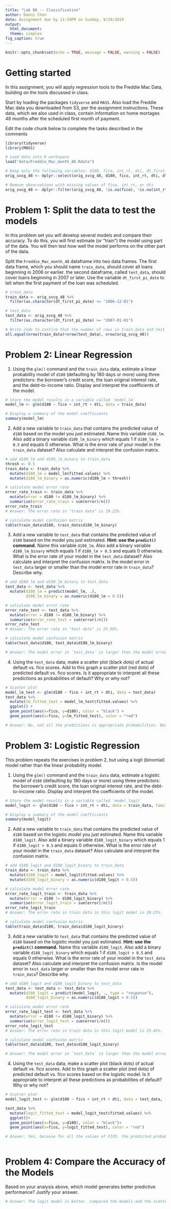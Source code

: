 ```yaml
---
title: "Lab 08 -- Classification"
author: Danni Chen
date: Assignment due by 11:59PM on Sunday, 9/29/2019
output:
  html_document:
  theme: simplex
fig_caption: true
---
```

```r
knitr::opts_chunk$set(echo = TRUE, message = FALSE, warning = FALSE)
```

# Getting started
In this assignment, you will apply regression tools to the Freddie Mac Data, building on the tools discussed in class.

Start by loading the packages `tidyverse` and `MASS`. Also load the Freddie Mac data you downloaded from S3, per the assignment instructions. These data, which we also used in class, contain information on home mortages 48 months after the scheduled first month of payment. 

Edit the code chunk below to complete the tasks described in the comments

```r
library(tidyverse)
library(MASS)

# Load data into R workspace
load("data/Freddie_Mac_month_48.Rdata")

# Keep only the following variables: d180, fico, int_rt, dti, dt_first_pi_date
orig_svcg_48 <- dplyr::select(orig_svcg_48, d180, fico, int_rt, dti, dt_first_pi_date)

# Remove observations with missing values of fico, int_rt, or dti
orig_svcg_48 <- dplyr::filter(orig_svcg_48, !is.na(fico), !is.na(int_rt), !is.na(dti))
```

# Problem 1: Split the data to test the models
In this problem set you will develop several models and compare their accuracy. To do this, you will first estimate (or "train") the model using part of the data. You will then test how well the model performs on the other part of the data.

Split the `Freddie_Mac_month_48` dataframe into two data frames. The first data frame, which you should name `train_data`, should cover all loans beginning in 2006 or earlier. the second dataframe, called `test_data`, should cover loans beginning in 2007 or later. Use the variable `dt_first_pi_date` to tell when the first payment of the loan was scheduled.

```r
# train_data
train_data <- orig_svcg_48 %>%  
  filter(as.character(dt_first_pi_date) <= "2006-12-01")

# test_data
test_data <- orig_svcg_48 %>%  
  filter(as.character(dt_first_pi_date) >= "2007-01-01")

# Write code to confirm that the number of rows in train_data and test_data sum to the original number of rows
all.equal(nrow(train_data)+nrow(test_data), nrow(orig_svcg_48))
```


# Problem 2: Linear Regression

1. Using the `glm()` command and the `train_data` data, estimate a linear probability model of `d180` (defaulting by 180 days or more) using three predictors: the borrower's credit score, the loan original interest rate, and the debt-to-income ratio. Display and interpret the coefficients of the model.
```r
# Store the model results in a variable called `model_lm`
model_lm <- glm(d180 ~ fico + int_rt + dti, data = train_data)

# Display a summary of the model coefficients
summary(model_lm)
```

2. Add a new variable to `train_data` that contains the predicted value of `d180` based on the model you just estimated. Name this variable `d180_lm`. Also add a binary variable `d180_lm_binary` which equals 1 if `d180_lm > 0.5` and equals 0 otherwise. What is the error rate of your model in the `train_data` dataset? Also calculate and interpret the confusion matrix.
```r
# add d180_lm and d180_lm_binary to train_data
thresh <- 0.5
train_data <- train_data %>%
  mutate(d180_lm = model_lm$fitted.values) %>%
  mutate(d180_lm_binary = as.numeric(d180_lm > thresh))

# calculate model error rate
error_rate_train <- train_data %>%
  mutate(error = d180 != d180_lm_binary) %>%
  summarise(error_rate_train = sum(error)/n())
error_rate_train
# Answer: The error rate in "train data" is 19.22%.

# calculate model confusion matrix
table(train_data$d180, train_data$d180_lm_binary)

```

3. Add a new variable to `test_data` that contains the predicted value of `d180` based on the model you just estimated. **Hint: use the `predict()` command.** Name this variable `d180_lm`. Also add a binary variable `d180_lm_binary` which equals 1 if `d180_lm > 0.5` and equals 0 otherwise.  What is the error rate of your model in the `test_data` dataset? Also calculate and interpret the confusion matrix. Is the model error in `test_data` larger or smaller than the model error rate in `train_data`? Describe why.
```r
# add d180_lm and d180_lm_binary to test_data
test_data <- test_data %>%
  mutate(d180_lm = predict(model_lm, .), 
         d180_lm_binary = as.numeric(d180_lm > 0.5))

# calculate model error rate
error_rate_test <- test_data %>% 
  mutate(error = d180 != d180_lm_binary) %>%
  summarise(error_rate_test = sum(error)/n())
error_rate_test
# Answer: The error rate in "test data" is 25.96%.

# calculate model confusion matrix
table(test_data$d180, test_data$d180_lm_binary)

# Answer: The model error in `test_data` is larger than the model error rate in `train_data`. Because the model we used to estimate the test data does not derive from the itself, but derives from the model estimated by other data(train data). So it is not the best model to estimate itself, it might cause larger error.
```

4. Using the `test_data` data, make a scatter plot (black dots) of actual default vs. fico scores. Add to this graph a scatter plot (red dots) of predicted default vs. fico scores. Is it appropriate to interpret all these predictions as probabilities of default? Why or why not?
```r
# Scatter plot
model_lm_test <- glm(d180 ~ fico + int_rt + dti, data = test_data)
test_data %>%
  mutate(lm_fitted_test = model_lm_test$fitted.values) %>%
  ggplot() +
  geom_point(aes(x=fico, y=d180), color = "black") +
  geom_point(aes(x=fico, y=lm_fitted_test), color = "red") 

# Answer: No, not all the predictions is appropriate probabilities. Because or some large values of FICO near 800, the predicted probability is lower than 0. Since we know that probabilities lies between [0, 1] and it is not possible to lie outside this range, so these predictions are clearly wrong.
```

# Problem 3: Logistic Regression
This problem repeats the exercises in problem 2, but using a logit (binomial) model rather than the linear probability model.

1. Using the `glm()` command and the `train_data` data, estimate a logistic model of `d180` (defaulting by 180 days or more) using three predictors: the borrower's credit score, the loan original interest rate, and the debt-to-income ratio. Display and interpret the coefficients of the model.
```r
# Store the model results in a variable called `model_logit`
model_logit <- glm(d180 ~ fico + int_rt + dti, data = train_data, family=binomial(link='logit'))

# Display a summary of the model coefficients
summary(model_logit)
```

2. Add a new variable to `train_data` that contains the predicted value of `d180` based on the logistic model you just estimated. Name this variable `d180_logit`. Also add a binary variable `d180_logit_binary` which equals 1 if `d180_logit > 0.5` and equals 0 otherwise. What is the error rate of your model in the `train_data` dataset? Also calculate and interpret the confusion matrix.
```r
# add d180_logit and d180_logit_binary to train_data
train_data <- train_data %>%
  mutate(d180_logit = model_logit$fitted.values) %>%
  mutate(d180_logit_binary = as.numeric(d180_logit > 0.5))

# calculate model error rate
error_rate_logit_train <- train_data %>% 
  mutate(error = d180 != d180_logit_binary) %>%
  summarise(error_logit_train = sum(error)/n())
error_rate_logit_train
# Answer: The error rate in train data in this logit model is 19.25%.

# calculate model confusion matrix
table(train_data$d180, train_data$d180_logit_binary)
```


3. Add a new variable to `test_data` that contains the predicted value of `d180` based on the logistic model you just estimated. **Hint: use the `predict()` command.** Name this variable `d180_logit`. Also add a binary variable `d180_logit_binary` which equals 1 if `d180_logit > 0.5` and equals 0 otherwise. What is the error rate of your model in the `test_data` dataset? Also calculate and interpret the confusion matrix. Is the model error in `test_data` larger or smaller than the model error rate in `train_data`? Describe why.
```r
# add d180_logit and d180_logit_binary to test_data
test_data <- test_data <- test_data %>%
  mutate(d180_logit = predict(model_logit, ., type = "response"), 
         d180_logit_binary = as.numeric(d180_logit > 0.5))

# calculate model error rate
error_rate_logit_test <- test_data %>% 
  mutate(error = d180 != d180_logit_binary) %>%
  summarise(error_logit_test = sum(error)/n())
error_rate_logit_test
# Answer: The error rate in train data in this logit model is 25.41%.

# calculate model confusion matrix
table(test_data$d180, test_data$d180_logit_binary)

# Answer: The model error in `test_data` is larger than the model error rate in `train_data`. Because the model we used to estimate the test data does not derive from the itself, but derives from the model estimated by other data(train data). So it is not the best model to estimate itself, it might cause larger error.

```

4. Using the `test_data` data, make a scatter plot (black dots) of actual default vs. fico scores. Add to this graph a scatter plot (red dots) of predicted default vs. fico scores based on the logistic model. Is it appropriate to interpret all these predictions as probabilities of default? Why or why not?
```r
# Scatter plot
model_logit_test <- glm(d180 ~ fico + int_rt + dti, data = test_data, family=binomial(link='logit'))

test_data %>%
  mutate(logit_fitted_test = model_logit_test$fitted.values) %>%
  ggplot()+
  geom_point(aes(x=fico, y=d180), color = "black")+
  geom_point(aes(x=fico, y=logit_fitted_test), color = "red")

# Answer: Yes, because for all the values of FICO, the predicted probabilities lie in the range of [0, 1]. So this logit model is appropiate to interpret all these predictions as probabilities of default.
  
```

# Problem 4: Compare the Accuracy of the Models
Based on your analysis above, which model generates better predictive performance? Justify your answer.

```r
# Answer: The logit model is better. Compared the models and the scatter plots above, we can see that the probabilities in the logit model lies in [0, 1], but in the linear model it is not. So logit model is more appropriate to interpret all these predictions as probabilities of default.
```
